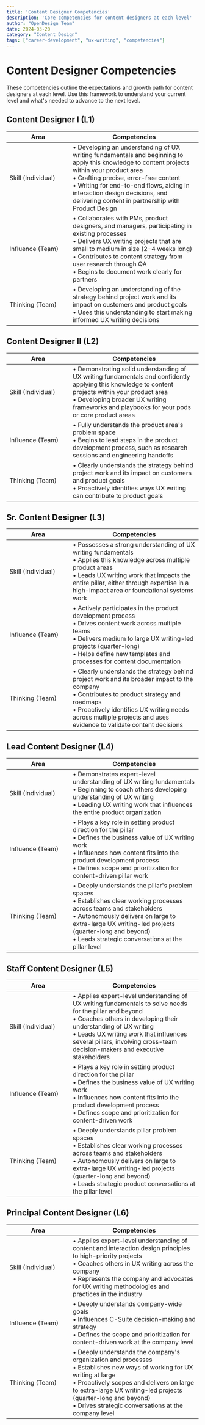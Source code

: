 ```yaml
---
title: 'Content Designer Competencies'
description: 'Core competencies for content designers at each level'
author: "OpenDesign Team"
date: 2024-03-20
category: "Content Design"
tags: ["career-development", "ux-writing", "competencies"]
---
```



# Content Designer Competencies

<Panel>
  <p class="text-[17px] leading-7 text-[#1a1f36]">
    These competencies outline the expectations and growth path for content designers at each level. Use this framework to understand your current level and what's needed to advance to the next level.
  </p>
</Panel>

## Content Designer I (L1)

<div class="competencies-table">
<table>
<thead>
<tr>
<th style="width: 150px;">Area</th>
<th>Competencies</th>
</tr>
</thead>
<tbody>
<tr>
<td>Skill (Individual)</td>
<td>• Developing an understanding of UX writing fundamentals and beginning to apply this knowledge to content projects within your product area<br />• Crafting precise, error-free content<br />• Writing for end-to-end flows, aiding in interaction design decisions, and delivering content in partnership with Product Design</td>
</tr>
<tr>
<td>Influence (Team)</td>
<td>• Collaborates with PMs, product designers, and managers, participating in existing processes<br />• Delivers UX writing projects that are small to medium in size (2-4 weeks long)<br />• Contributes to content strategy from user research through QA<br />• Begins to document work clearly for partners</td>
</tr>
<tr>
<td>Thinking (Team)</td>
<td>• Developing an understanding of the strategy behind project work and its impact on customers and product goals<br />• Uses this understanding to start making informed UX writing decisions</td>
</tr>
</tbody>
</table>
</div>

## Content Designer II (L2)

<div class="competencies-table">
<table>
<thead>
<tr>
<th style="width: 150px;">Area</th>
<th>Competencies</th>
</tr>
</thead>
<tbody>
<tr>
<td>Skill (Individual)</td>
<td>• Demonstrating solid understanding of UX writing fundamentals and confidently applying this knowledge to content projects within your product area<br />• Developing broader UX writing frameworks and playbooks for your pods or core product areas</td>
</tr>
<tr>
<td>Influence (Team)</td>
<td>• Fully understands the product area's problem space<br />• Begins to lead steps in the product development process, such as research sessions and engineering handoffs</td>
</tr>
<tr>
<td>Thinking (Team)</td>
<td>• Clearly understands the strategy behind project work and its impact on customers and product goals<br />• Proactively identifies ways UX writing can contribute to product goals</td>
</tr>
</tbody>
</table>
</div>

## Sr. Content Designer (L3)

<div class="competencies-table">
<table>
<thead>
<tr>
<th style="width: 150px;">Area</th>
<th>Competencies</th>
</tr>
</thead>
<tbody>
<tr>
<td>Skill (Individual)</td>
<td>• Possesses a strong understanding of UX writing fundamentals<br />• Applies this knowledge across multiple product areas<br />• Leads UX writing work that impacts the entire pillar, either through expertise in a high-impact area or foundational systems work</td>
</tr>
<tr>
<td>Influence (Team)</td>
<td>• Actively participates in the product development process<br />• Drives content work across multiple teams<br />• Delivers medium to large UX writing-led projects (quarter-long)<br />• Helps define new templates and processes for content documentation</td>
</tr>
<tr>
<td>Thinking (Team)</td>
<td>• Clearly understands the strategy behind project work and its broader impact to the company<br />• Contributes to product strategy and roadmaps<br />• Proactively identifies UX writing needs across multiple projects and uses evidence to validate content decisions</td>
</tr>
</tbody>
</table>
</div>

## Lead Content Designer (L4)

<div class="competencies-table">
<table>
<thead>
<tr>
<th style="width: 150px;">Area</th>
<th>Competencies</th>
</tr>
</thead>
<tbody>
<tr>
<td>Skill (Individual)</td>
<td>• Demonstrates expert-level understanding of UX writing fundamentals<br />• Beginning to coach others developing understanding of UX writing<br />• Leading UX writing work that influences the entire product organization</td>
</tr>
<tr>
<td>Influence (Team)</td>
<td>• Plays a key role in setting product direction for the pillar<br />• Defines the business value of UX writing work<br />• Influences how content fits into the product development process<br />• Defines scope and prioritization for content-driven pillar work</td>
</tr>
<tr>
<td>Thinking (Team)</td>
<td>• Deeply understands the pillar's problem spaces<br />• Establishes clear working processes across teams and stakeholders<br />• Autonomously delivers on large to extra-large UX writing-led projects (quarter-long and beyond)<br />• Leads strategic conversations at the pillar level</td>
</tr>
</tbody>
</table>
</div>

## Staff Content Designer (L5)

<div class="competencies-table">
<table>
<thead>
<tr>
<th style="width: 150px;">Area</th>
<th>Competencies</th>
</tr>
</thead>
<tbody>
<tr>
<td>Skill (Individual)</td>
<td>• Applies expert-level understanding of UX writing fundamentals to solve needs for the pillar and beyond<br />• Coaches others in developing their understanding of UX writing<br />• Leads UX writing work that influences several pillars, involving cross-team decision-makers and executive stakeholders</td>
</tr>
<tr>
<td>Influence (Team)</td>
<td>• Plays a key role in setting product direction for the pillar<br />• Defines the business value of UX writing work<br />• Influences how content fits into the product development process<br />• Defines scope and prioritization for content-driven work</td>
</tr>
<tr>
<td>Thinking (Team)</td>
<td>• Deeply understands pillar problem spaces<br />• Establishes clear working processes across teams and stakeholders<br />• Autonomously delivers on large to extra-large UX writing-led projects (quarter-long and beyond)<br />• Leads strategic product conversations at the pillar level</td>
</tr>
</tbody>
</table>
</div>

## Principal Content Designer (L6)

<div class="competencies-table">
<table>
<thead>
<tr>
<th style="width: 150px;">Area</th>
<th>Competencies</th>
</tr>
</thead>
<tbody>
<tr>
<td>Skill (Individual)</td>
<td>• Applies expert-level understanding of content and interaction design principles to high-priority projects<br />• Coaches others in UX writing across the company<br />• Represents the company and advocates for UX writing methodologies and practices in the industry</td>
</tr>
<tr>
<td>Influence (Team)</td>
<td>• Deeply understands company-wide goals<br />• Influences C-Suite decision-making and strategy<br />• Defines the scope and prioritization for content-driven work at the company level</td>
</tr>
<tr>
<td>Thinking (Team)</td>
<td>• Deeply understands the company's organization and processes<br />• Establishes new ways of working for UX writing at large<br />• Proactively scopes and delivers on large to extra-large UX writing-led projects (quarter-long and beyond)<br />• Drives strategic conversations at the company level</td>
</tr>
</tbody>
</table>
</div>